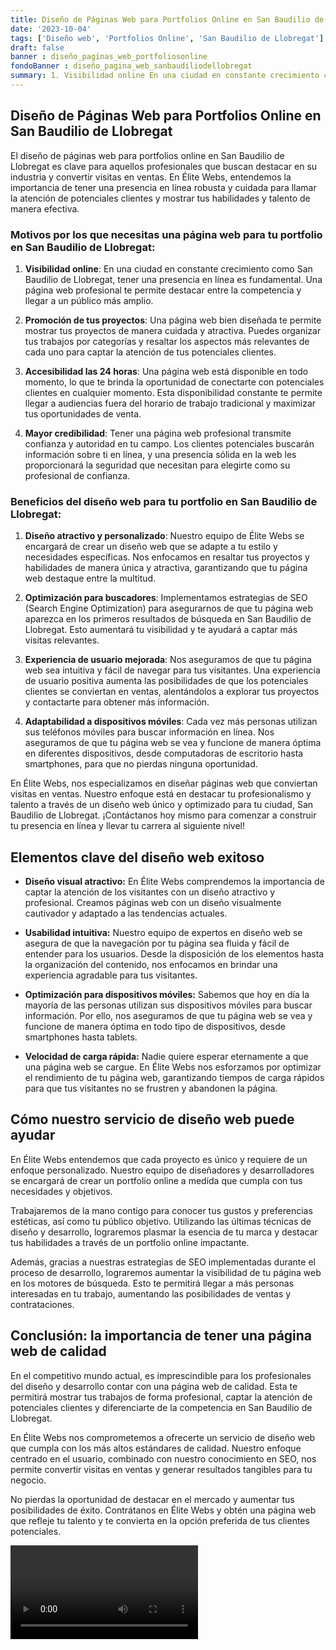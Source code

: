 ```yaml
---
title: Diseño de Páginas Web para Portfolios Online en San Baudilio de Llobregat
date: '2023-10-04'
tags: ['Diseño web', 'Portfolios Online', 'San Baudilio de Llobregat']
draft: false
banner : diseño_paginas_web_portfoliosonline
fondoBanner : diseño_pagina_web_sanbaudiliodellobregat
summary: 1. Visibilidad online En una ciudad en constante crecimiento como San Baudilio de Llobregat, tener una presencia en línea es fundamental. Una página web profesional te permite destacar entre la competencia y llegar a un público más amplio.
---
```


## Diseño de Páginas Web para Portfolios Online en San Baudilio de Llobregat
El diseño de páginas web para portfolios online en San Baudilio de Llobregat es clave para aquellos profesionales que buscan destacar en su industria y convertir visitas en ventas. En Élite Webs, entendemos la importancia de tener una presencia en línea robusta y cuidada para llamar la atención de potenciales clientes y mostrar tus habilidades y talento de manera efectiva.

### Motivos por los que necesitas una página web para tu portfolio en San Baudilio de Llobregat:

1. **Visibilidad online**: En una ciudad en constante crecimiento como San Baudilio de Llobregat, tener una presencia en línea es fundamental. Una página web profesional te permite destacar entre la competencia y llegar a un público más amplio.

2. **Promoción de tus proyectos**: Una página web bien diseñada te permite mostrar tus proyectos de manera cuidada y atractiva. Puedes organizar tus trabajos por categorías y resaltar los aspectos más relevantes de cada uno para captar la atención de tus potenciales clientes.

3. **Accesibilidad las 24 horas**: Una página web está disponible en todo momento, lo que te brinda la oportunidad de conectarte con potenciales clientes en cualquier momento. Esta disponibilidad constante te permite llegar a audiencias fuera del horario de trabajo tradicional y maximizar tus oportunidades de venta.

4. **Mayor credibilidad**: Tener una página web profesional transmite confianza y autoridad en tu campo. Los clientes potenciales buscarán información sobre ti en línea, y una presencia sólida en la web les proporcionará la seguridad que necesitan para elegirte como su profesional de confianza.

### Beneficios del diseño web para tu portfolio en San Baudilio de Llobregat:

1. **Diseño atractivo y personalizado**: Nuestro equipo de Élite Webs se encargará de crear un diseño web que se adapte a tu estilo y necesidades específicas. Nos enfocamos en resaltar tus proyectos y habilidades de manera única y atractiva, garantizando que tu página web destaque entre la multitud.

2. **Optimización para buscadores**: Implementamos estrategias de SEO (Search Engine Optimization) para asegurarnos de que tu página web aparezca en los primeros resultados de búsqueda en San Baudilio de Llobregat. Esto aumentará tu visibilidad y te ayudará a captar más visitas relevantes.

3. **Experiencia de usuario mejorada**: Nos aseguramos de que tu página web sea intuitiva y fácil de navegar para tus visitantes. Una experiencia de usuario positiva aumenta las posibilidades de que los potenciales clientes se conviertan en ventas, alentándolos a explorar tus proyectos y contactarte para obtener más información.

4. **Adaptabilidad a dispositivos móviles**: Cada vez más personas utilizan sus teléfonos móviles para buscar información en línea. Nos aseguramos de que tu página web se vea y funcione de manera óptima en diferentes dispositivos, desde computadoras de escritorio hasta smartphones, para que no pierdas ninguna oportunidad.

En Élite Webs, nos especializamos en diseñar páginas web que conviertan visitas en ventas. Nuestro enfoque está en destacar tu profesionalismo y talento a través de un diseño web único y optimizado para tu ciudad, San Baudilio de Llobregat. ¡Contáctanos hoy mismo para comenzar a construir tu presencia en línea y llevar tu carrera al siguiente nivel!

<GifSeo />

<Cta />

## Elementos clave del diseño web exitoso

- **Diseño visual atractivo:** En Élite Webs comprendemos la importancia de captar la atención de los visitantes con un diseño atractivo y profesional. Creamos páginas web con un diseño visualmente cautivador y adaptado a las tendencias actuales.

- **Usabilidad intuitiva:** Nuestro equipo de expertos en diseño web se asegura de que la navegación por tu página sea fluida y fácil de entender para los usuarios. Desde la disposición de los elementos hasta la organización del contenido, nos enfocamos en brindar una experiencia agradable para tus visitantes.

- **Optimización para dispositivos móviles:** Sabemos que hoy en día la mayoría de las personas utilizan sus dispositivos móviles para buscar información. Por ello, nos aseguramos de que tu página web se vea y funcione de manera óptima en todo tipo de dispositivos, desde smartphones hasta tablets.

- **Velocidad de carga rápida:** Nadie quiere esperar eternamente a que una página web se cargue. En Élite Webs nos esforzamos por optimizar el rendimiento de tu página web, garantizando tiempos de carga rápidos para que tus visitantes no se frustren y abandonen la página.

## Cómo nuestro servicio de diseño web puede ayudar

En Élite Webs entendemos que cada proyecto es único y requiere de un enfoque personalizado. Nuestro equipo de diseñadores y desarrolladores se encargará de crear un portfolio online a medida que cumpla con tus necesidades y objetivos.

Trabajaremos de la mano contigo para conocer tus gustos y preferencias estéticas, así como tu público objetivo. Utilizando las últimas técnicas de diseño y desarrollo, lograremos plasmar la esencia de tu marca y destacar tus habilidades a través de un portfolio online impactante.

Además, gracias a nuestras estrategias de SEO implementadas durante el proceso de desarrollo, lograremos aumentar la visibilidad de tu página web en los motores de búsqueda. Esto te permitirá llegar a más personas interesadas en tu trabajo, aumentando las posibilidades de ventas y contrataciones.

## Conclusión: la importancia de tener una página web de calidad

En el competitivo mundo actual, es imprescindible para los profesionales del diseño y desarrollo contar con una página web de calidad. Esta te permitirá mostrar tus trabajos de forma profesional, captar la atención de potenciales clientes y diferenciarte de la competencia en San Baudilio de Llobregat.

En Élite Webs nos comprometemos a ofrecerte un servicio de diseño web que cumpla con los más altos estándares de calidad. Nuestro enfoque centrado en el usuario, combinado con nuestro conocimiento en SEO, nos permite convertir visitas en ventas y generar resultados tangibles para tu negocio.

No pierdas la oportunidad de destacar en el mercado y aumentar tus posibilidades de éxito. Contrátanos en Élite Webs y obtén una página web que refleje tu talento y te convierta en la opción preferida de tus clientes potenciales.

<Video />

<CtaBot job='Portfolios Online' city='San Baudilio de Llobregat'/>

<Gmaps query='San Baudilio de Llobregat+españa+maps' />